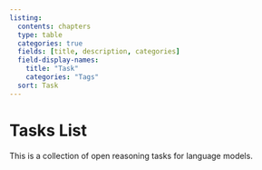 ```yaml
---
listing:
  contents: chapters
  type: table
  categories: true
  fields: [title, description, categories]
  field-display-names:
    title: "Task"
    categories: "Tags"
  sort: Task
---
```


# Tasks List

This is a collection of open reasoning tasks for language models.